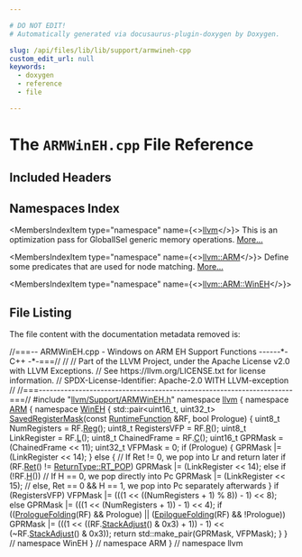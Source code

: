 ```yaml
---

# DO NOT EDIT!
# Automatically generated via docusaurus-plugin-doxygen by Doxygen.

slug: /api/files/lib/lib/support/armwineh-cpp
custom_edit_url: null
keywords:
  - doxygen
  - reference
  - file

---
```





# The `ARMWinEH.cpp` File Reference

<DoxygenPage pluginConfig={pluginConfig}>



## Included Headers

<IncludesList>
<IncludesListItem
  filePath="llvm/Support/ARMWinEH.h"
  permalink="/docs/api/files/include/include/llvm/include/llvm/support/armwineh-h"
  isLocal="true" />
</IncludesList>

## Namespaces Index

<MembersIndex>

<MembersIndexItem
  type="namespace"
  name={<><a href="/docs/api/namespaces/llvm">llvm</a></>}>
This is an optimization pass for GlobalISel generic memory operations. <a href="/docs/api/namespaces/llvm/#details">More...</a>
</MembersIndexItem>

<MembersIndexItem
  type="namespace"
  name={<><a href="/docs/api/namespaces/llvm/arm">llvm::ARM</a></>}>
Define some predicates that are used for node matching. <a href="/docs/api/namespaces/llvm/arm/#details">More...</a>
</MembersIndexItem>

<MembersIndexItem
  type="namespace"
  name={<><a href="/docs/api/namespaces/llvm/arm/wineh">llvm::ARM::WinEH</a></>}>
</MembersIndexItem>

</MembersIndex>


## File Listing

The file content with the documentation metadata removed is:

<ProgramListing>

<Link id="l00001" /><CodeLine lineNumber="1"><span class="doxyHighlightComment">//===-- ARMWinEH.cpp - Windows on ARM EH Support Functions ------&#42;- C++ -&#42;-===//</span></CodeLine>
<Link id="l00002" /><CodeLine lineNumber="2"><span class="doxyHighlightComment">//</span></CodeLine>
<Link id="l00003" /><CodeLine lineNumber="3"><span class="doxyHighlightComment">// Part of the LLVM Project, under the Apache License v2.0 with LLVM Exceptions.</span></CodeLine>
<Link id="l00004" /><CodeLine lineNumber="4"><span class="doxyHighlightComment">// See https://llvm.org/LICENSE.txt for license information.</span></CodeLine>
<Link id="l00005" /><CodeLine lineNumber="5"><span class="doxyHighlightComment">// SPDX-License-Identifier: Apache-2.0 WITH LLVM-exception</span></CodeLine>
<Link id="l00006" /><CodeLine lineNumber="6"><span class="doxyHighlightComment">//</span></CodeLine>
<Link id="l00007" /><CodeLine lineNumber="7"><span class="doxyHighlightComment">//===----------------------------------------------------------------------===//</span></CodeLine>
<Link id="l00008" /><CodeLine lineNumber="8"></CodeLine>
<Link id="l00009" /><CodeLine lineNumber="9"><span class="doxyHighlightPreprocessor">#include &quot;<a href="/docs/api/files/include/include/llvm/include/llvm/support/armwineh-h">llvm/Support/ARMWinEH.h</a>&quot;</span></CodeLine>
<Link id="l00010" /><CodeLine lineNumber="10"></CodeLine>
<Link id="l00011" /><CodeLine lineNumber="11"><span class="doxyHighlightKeyword">namespace </span><span class="doxyHighlight"><a href="/docs/api/namespaces/llvm">llvm</a> &#123;</span></CodeLine>
<Link id="l00012" /><CodeLine lineNumber="12"><span class="doxyHighlightKeyword">namespace </span><span class="doxyHighlight"><a href="/docs/api/namespaces/llvm/arm">ARM</a> &#123;</span></CodeLine>
<Link id="l00013" /><CodeLine lineNumber="13"><span class="doxyHighlightKeyword">namespace </span><span class="doxyHighlight"><a href="/docs/api/namespaces/llvm/arm/wineh">WinEH</a> &#123;</span></CodeLine>
<Link id="l00014" /><CodeLine lineNumber="14" lineLink="/docs/api/namespaces/llvm/arm/wineh/#a6249bf4eca2396a8bfde962a65a661bb"><span class="doxyHighlight">std::pair&lt;uint16&#95;t, uint32&#95;t&gt; <a href="/docs/api/namespaces/llvm/arm/wineh/#a6249bf4eca2396a8bfde962a65a661bb">SavedRegisterMask</a>(</span><span class="doxyHighlightKeyword">const</span><span class="doxyHighlight"> <a href="/docs/api/classes/llvm/arm/wineh/runtimefunction">RuntimeFunction</a> &amp;RF,</span></CodeLine>
<Link id="l00015" /><CodeLine lineNumber="15"><span class="doxyHighlight">                                                </span><span class="doxyHighlightKeywordType">bool</span><span class="doxyHighlight"> Prologue) &#123;</span></CodeLine>
<Link id="l00016" /><CodeLine lineNumber="16"><span class="doxyHighlight">  uint8&#95;t NumRegisters = RF.<a href="/docs/api/classes/llvm/arm/wineh/runtimefunction/#a1475ab1a5cfef4363310b4b168ac3f5a">Reg</a>();</span></CodeLine>
<Link id="l00017" /><CodeLine lineNumber="17"><span class="doxyHighlight">  uint8&#95;t RegistersVFP = RF.<a href="/docs/api/classes/llvm/arm/wineh/runtimefunction/#a266444653b4abae6042b825b69472f43">R</a>();</span></CodeLine>
<Link id="l00018" /><CodeLine lineNumber="18"><span class="doxyHighlight">  uint8&#95;t LinkRegister = RF.<a href="/docs/api/classes/llvm/arm/wineh/runtimefunction/#a2df4a184a2540941ab26d6fc674fb89a">L</a>();</span></CodeLine>
<Link id="l00019" /><CodeLine lineNumber="19"><span class="doxyHighlight">  uint8&#95;t ChainedFrame = RF.<a href="/docs/api/classes/llvm/arm/wineh/runtimefunction/#a7de418235442473079cb6f6aa4f43026">C</a>();</span></CodeLine>
<Link id="l00020" /><CodeLine lineNumber="20"></CodeLine>
<Link id="l00021" /><CodeLine lineNumber="21"><span class="doxyHighlight">  uint16&#95;t GPRMask = (ChainedFrame &lt;&lt; 11);</span></CodeLine>
<Link id="l00022" /><CodeLine lineNumber="22"><span class="doxyHighlight">  uint32&#95;t VFPMask = 0;</span></CodeLine>
<Link id="l00023" /><CodeLine lineNumber="23"></CodeLine>
<Link id="l00024" /><CodeLine lineNumber="24"><span class="doxyHighlight">  </span><span class="doxyHighlightKeywordFlow">if</span><span class="doxyHighlight"> (Prologue) &#123;</span></CodeLine>
<Link id="l00025" /><CodeLine lineNumber="25"><span class="doxyHighlight">    GPRMask |= (LinkRegister &lt;&lt; 14);</span></CodeLine>
<Link id="l00026" /><CodeLine lineNumber="26"><span class="doxyHighlight">  &#125; </span><span class="doxyHighlightKeywordFlow">else</span><span class="doxyHighlight"> &#123;</span></CodeLine>
<Link id="l00027" /><CodeLine lineNumber="27"><span class="doxyHighlight">    </span><span class="doxyHighlightComment">// If Ret != 0, we pop into Lr and return later</span></CodeLine>
<Link id="l00028" /><CodeLine lineNumber="28"><span class="doxyHighlight">    </span><span class="doxyHighlightKeywordFlow">if</span><span class="doxyHighlight"> (RF.<a href="/docs/api/classes/llvm/arm/wineh/runtimefunction/#ab9efc762fd3ae7a8e8add95799386d8f">Ret</a>() != <a href="/docs/api/namespaces/llvm/arm/wineh/#aeb1849a948db3f783d1598b797186c4aa9e47e908ef3b502b5758ff7280e6a068">ReturnType::RT&#95;POP</a>)</span></CodeLine>
<Link id="l00029" /><CodeLine lineNumber="29"><span class="doxyHighlight">      GPRMask |= (LinkRegister &lt;&lt; 14);</span></CodeLine>
<Link id="l00030" /><CodeLine lineNumber="30"><span class="doxyHighlight">    </span><span class="doxyHighlightKeywordFlow">else</span><span class="doxyHighlight"> </span><span class="doxyHighlightKeywordFlow">if</span><span class="doxyHighlight"> (!RF.<a href="/docs/api/classes/llvm/arm/wineh/runtimefunction/#af806966e3f89b479ce3e4225cbcdb44f">H</a>()) </span><span class="doxyHighlightComment">// If H == 0, we pop directly into Pc</span></CodeLine>
<Link id="l00031" /><CodeLine lineNumber="31"><span class="doxyHighlight">      GPRMask |= (LinkRegister &lt;&lt; 15);</span></CodeLine>
<Link id="l00032" /><CodeLine lineNumber="32"><span class="doxyHighlight">    </span><span class="doxyHighlightComment">// else, Ret == 0 &amp;&amp; H == 1, we pop into Pc separately afterwards</span></CodeLine>
<Link id="l00033" /><CodeLine lineNumber="33"><span class="doxyHighlight">  &#125;</span></CodeLine>
<Link id="l00034" /><CodeLine lineNumber="34"></CodeLine>
<Link id="l00035" /><CodeLine lineNumber="35"><span class="doxyHighlight">  </span><span class="doxyHighlightKeywordFlow">if</span><span class="doxyHighlight"> (RegistersVFP)</span></CodeLine>
<Link id="l00036" /><CodeLine lineNumber="36"><span class="doxyHighlight">    VFPMask |= (((1 &lt;&lt; ((NumRegisters + 1) % 8)) - 1) &lt;&lt; 8);</span></CodeLine>
<Link id="l00037" /><CodeLine lineNumber="37"><span class="doxyHighlight">  </span><span class="doxyHighlightKeywordFlow">else</span></CodeLine>
<Link id="l00038" /><CodeLine lineNumber="38"><span class="doxyHighlight">    GPRMask |= (((1 &lt;&lt; (NumRegisters + 1)) - 1) &lt;&lt; 4);</span></CodeLine>
<Link id="l00039" /><CodeLine lineNumber="39"></CodeLine>
<Link id="l00040" /><CodeLine lineNumber="40"><span class="doxyHighlight">  </span><span class="doxyHighlightKeywordFlow">if</span><span class="doxyHighlight"> ((<a href="/docs/api/namespaces/llvm/arm/wineh/#a6965acfec7c5ad1fc08d817422bf3419">PrologueFolding</a>(RF) &amp;&amp; Prologue) || (<a href="/docs/api/namespaces/llvm/arm/wineh/#a431bf441802854857ff3a71232b0e08a">EpilogueFolding</a>(RF) &amp;&amp; !Prologue))</span></CodeLine>
<Link id="l00041" /><CodeLine lineNumber="41"><span class="doxyHighlight">    GPRMask |= (((1 &lt;&lt; ((RF.<a href="/docs/api/classes/llvm/arm/wineh/runtimefunction/#ae3395b83c55bd385b4ff4e2cd25f8bee">StackAdjust</a>() &amp; 0x3) + 1)) - 1)</span></CodeLine>
<Link id="l00042" /><CodeLine lineNumber="42"><span class="doxyHighlight">                &lt;&lt; (~RF.<a href="/docs/api/classes/llvm/arm/wineh/runtimefunction/#ae3395b83c55bd385b4ff4e2cd25f8bee">StackAdjust</a>() &amp; 0x3));</span></CodeLine>
<Link id="l00043" /><CodeLine lineNumber="43"></CodeLine>
<Link id="l00044" /><CodeLine lineNumber="44"><span class="doxyHighlight">  </span><span class="doxyHighlightKeywordFlow">return</span><span class="doxyHighlight"> std::make&#95;pair(GPRMask, VFPMask);</span></CodeLine>
<Link id="l00045" /><CodeLine lineNumber="45"><span class="doxyHighlight">&#125;</span></CodeLine>
<Link id="l00046" /><CodeLine lineNumber="46"><span class="doxyHighlight">&#125; </span><span class="doxyHighlightComment">// namespace WinEH</span></CodeLine>
<Link id="l00047" /><CodeLine lineNumber="47"><span class="doxyHighlight">&#125; </span><span class="doxyHighlightComment">// namespace ARM</span></CodeLine>
<Link id="l00048" /><CodeLine lineNumber="48"><span class="doxyHighlight">&#125; </span><span class="doxyHighlightComment">// namespace llvm</span></CodeLine>
<Link id="l00049" /><CodeLine lineNumber="49"></CodeLine>

</ProgramListing>


</DoxygenPage>
